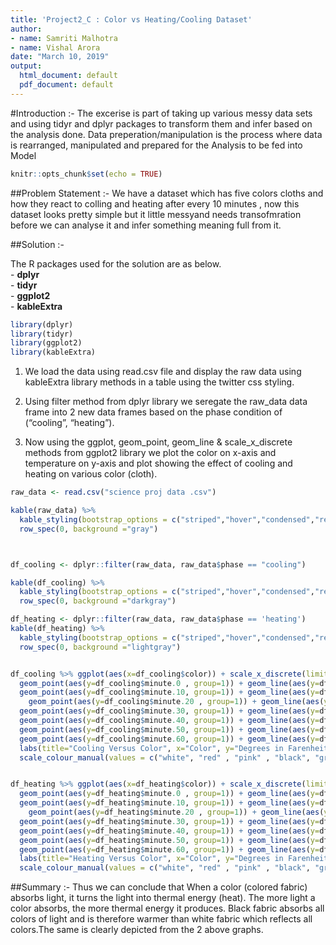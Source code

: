 ---
title: 'Project2_C : Color vs Heating/Cooling Dataset'
author:
- name: Samriti Malhotra
- name: Vishal Arora
date: "March 10, 2019"
output:
  html_document: default
  pdf_document: default
---

#Introduction :- 
 The excerise is part of taking up various messy data sets and using tidyr and dplyr packages to transform them and infer based on the analysis done.  Data preperation/manipulation is the process where data is rearranged, manipulated and prepared for the Analysis to be fed into Model

```{r setup, include=FALSE}
knitr::opts_chunk$set(echo = TRUE)
```

##Problem Statement :- 
 We have a dataset which has five colors cloths and how they react to colling and heating after every 10 minutes , now this dataset looks pretty simple but it little messyand needs transofmration before we can analyse it and infer something meaning full from it.

##Solution :-

The R packages used for the solution are as below.     
 - **dplyr**   
 - **tidyr**    
 - **ggplot2**    
 - **kableExtra**

```{r include=FALSE}

library(dplyr)
library(tidyr)
library(ggplot2)
library(kableExtra)
```

1) We load the data using read.csv file and display the raw data using kableExtra library methods in a table using the twitter css styling.

2) Using filter method from dplyr library we seregate the raw_data data frame into 2 new data frames based on the phase condition of ("cooling", "heating").

3) Now using the ggplot, geom_point, geom_line & scale_x_discrete methods from ggplot2 library we plot the color on x-axis and temperature on y-axis and plot showing the effect of cooling  and heating on various color (cloth).

```{r}
raw_data <- read.csv("science proj data .csv")

kable(raw_data) %>% 
  kable_styling(bootstrap_options = c("striped","hover","condensed","responsive"),full_width   = F,position = "left",font_size = 12) %>%
  row_spec(0, background ="gray") 



df_cooling <- dplyr::filter(raw_data, raw_data$phase == "cooling")

kable(df_cooling) %>% 
  kable_styling(bootstrap_options = c("striped","hover","condensed","responsive"),full_width   = F,position = "left",font_size = 12) %>%
  row_spec(0, background ="darkgray")

df_heating <- dplyr::filter(raw_data, raw_data$phase == 'heating')
kable(df_heating) %>% 
  kable_styling(bootstrap_options = c("striped","hover","condensed","responsive"),full_width   = F,position = "left",font_size = 12) %>%
  row_spec(0, background ="lightgray")


df_cooling %>% ggplot(aes(x=df_cooling$color)) + scale_x_discrete(limits=df_cooling$color) + 
  geom_point(aes(y=df_cooling$minute.0 , group=1)) + geom_line(aes(y=df_cooling$minute.0, group=1, col="Minute0")) + 
  geom_point(aes(y=df_cooling$minute.10, group=1)) + geom_line(aes(y=df_cooling$minute.10, group=1, col="Minute10")) + 
    geom_point(aes(y=df_cooling$minute.20 , group=1)) + geom_line(aes(y=df_cooling$minute.20, group=1, col="Minute20")) + 
  geom_point(aes(y=df_cooling$minute.30, group=1)) + geom_line(aes(y=df_cooling$minute.30, group=1, col="Minute30")) + 
  geom_point(aes(y=df_cooling$minute.40, group=1)) + geom_line(aes(y=df_cooling$minute.40, group=1, col="Minute40")) +
  geom_point(aes(y=df_cooling$minute.50, group=1)) + geom_line(aes(y=df_cooling$minute.50, group=1, col="Minute50")) + 
  geom_point(aes(y=df_cooling$minute.60, group=1)) + geom_line(aes(y=df_cooling$minute.60, group=1, col="Minute60")) +
  labs(title="Cooling Versus Color", x="Color", y="Degrees in Farenheit", colour="") + 
  scale_colour_manual(values = c("white", "red" , "pink" , "black", "green" , "cyan" , "grey"))


df_heating %>% ggplot(aes(x=df_heating$color)) + scale_x_discrete(limits=df_heating$color) + 
  geom_point(aes(y=df_heating$minute.0 , group=1)) + geom_line(aes(y=df_heating$minute.0, group=1, col="Minute0")) + 
  geom_point(aes(y=df_heating$minute.10, group=1)) + geom_line(aes(y=df_heating$minute.10, group=1, col="Minute10")) + 
    geom_point(aes(y=df_heating$minute.20 , group=1)) + geom_line(aes(y=df_heating$minute.20, group=1, col="Minute20")) + 
  geom_point(aes(y=df_heating$minute.30, group=1)) + geom_line(aes(y=df_heating$minute.30, group=1, col="Minute30")) + 
  geom_point(aes(y=df_heating$minute.40, group=1)) + geom_line(aes(y=df_heating$minute.40, group=1, col="Minute40")) +
  geom_point(aes(y=df_heating$minute.50, group=1)) + geom_line(aes(y=df_heating$minute.50, group=1, col="Minute50")) + 
  geom_point(aes(y=df_heating$minute.60, group=1)) + geom_line(aes(y=df_heating$minute.60, group=1, col="Minute60")) +
  labs(title="Heating Versus Color", x="Color", y="Degrees in Farenheit", colour="") + 
  scale_colour_manual(values = c("white", "red" , "pink" , "black", "green" , "cyan" , "grey"))
```

##Summary :-
Thus we can conclude that When a color (colored fabric) absorbs light, it turns the light into thermal energy (heat). The more light a color absorbs, the more thermal energy it produces. Black fabric absorbs all colors of light and is therefore warmer than white fabric which reflects all colors.The same is clearly depicted from the 2 above graphs.

```{r}

```

